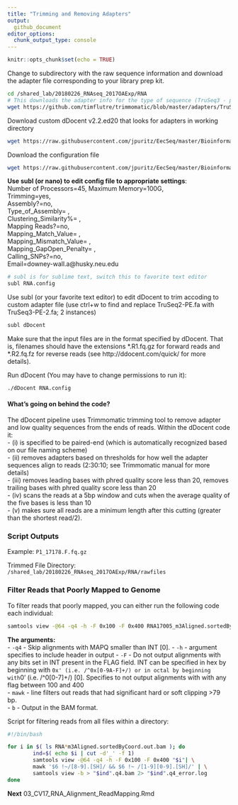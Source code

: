 ```yaml
---
title: "Trimming and Removing Adapters"
output: 
  github_document
editor_options: 
  chunk_output_type: console
---
```


```r
knitr::opts_chunk$set(echo = TRUE)
```

Change to subdirectory with the raw sequence information and download the adapter file corresponding to your library prep kit.
```bash
cd /shared_lab/20180226_RNAseq_2017OAExp/RNA
# This downloads the adapter info for the type of sequence (TruSeq3 - paired end) method we used
wget https://github.com/timflutre/trimmomatic/blob/master/adapters/TruSeq3-PE-2.fa
```
  
Download custom dDocent v2.2.ed20 that looks for adapters in working directory  
```bash
wget https://raw.githubusercontent.com/jpuritz/EecSeq/master/Bioinformatics/dDocent
```
  
Download the configuration file  
```bash
wget https://raw.githubusercontent.com/jpuritz/EecSeq/master/Bioinformatics/RNA.config
```

**Use subl (or nano) to edit config file to appropriate settings**:  
Number of Processors=45,
Maximum Memory=100G,  
Trimming=yes,  
Assembly?=no,  
Type_of_Assembly= ,  
Clustering_Similarity%= ,  
Mapping Reads?=no,  
Mapping_Match_Value= ,  
Mapping_Mismatch_Value= ,  
Mapping_GapOpen_Penalty= ,  
Calling_SNPs?=no,  
Email=downey-wall.a@husky.neu.edu  

```bash
# subl is for sublime text, switch this to favorite text editor
subl RNA.config
```
  
Use subl (or your favorite text editor) to edit dDocent to trim accoding to custom adapter file (use ctrl+w to find and replace TruSeq2-PE.fa with TruSeq3-PE-2.fa; 2 instances)
```bash
subl dDocent
```
  
Make sure that the input files are in the format specified by dDocent. That is, filenames should have the extensions \*.R1.fq.gz for forward reads and \*.R2.fq.fz for reverse reads (see http://ddocent.com/quick/ for more details). 
  
Run dDocent (You may have to change permissions to run it):
```bash
./dDocent RNA.config
```
  
#### What's going on behind the code?  
The dDocent pipeline uses Trimmomatic trimming tool to remove adapter and low quality sequences from the ends of reads. Within the dDocent code it:  
- (i) is specified to be paired-end (which is automatically recognized based on our file naming scheme)  
- (ii) removes adapters based on thresholds for how well the adapter sequences align to reads (2:30:10; see Trimmomatic manual for more details)  
- (iii) removes leading bases with phred quality score less than 20, removes trailing bases with phred quality score   less than 20  
- (iv) scans the reads at a 5bp window and cuts when the average quality of the five bases is less than 10  
- (v) makes sure all reads are a minimum length after this cutting (greater than the shortest read/2).  
  
### Script Outputs  

Example: `P1_17178.F.fq.gz`

Trimmed File Directory: `/shared_lab/20180226_RNAseq_2017OAExp/RNA/rawfiles`

### Filter Reads that Poorly Mapped to Genome
To filter reads that poorly mapped, you can either run the following code each individual:
```bash
samtools view -@64 -q4 -h -F 0x100 -F 0x400 RNA17005_m3Aligned.sortedByCoord.out.bam| mawk '$6 !~/[8-9].[SH]/ && $6 !~ /[1-9][0-9].[SH]/' | samtools view -b > RNA17005.q4.bam 2> RNA17005.q4_error.log
```
  
**The arguments:**  
- ```-q4```   - Skip alignments with MAPQ smaller than INT [0]. 
- ```-h```    - argument specifies to include header in output
- ```-F```    - Do not output alignments with any bits set in INT present in the FLAG field. INT can be specified in hex by beginning with `0x' (i.e. /^0x[0-9A-F]+/) or in octal by beginning with `0' (i.e. /^0[0-7]+/) [0]. Specifies to not output alignments with with any flag between 100 and 400  
- ```mawk```  - line filters out reads that had significant hard or soft clipping >79 bp.  
- ```b```     - Output in the BAM format. 

Script for filtering reads from all files within a directory:
```bash
#!/bin/bash

for i in $( ls RNA*m3Aligned.sortedByCoord.out.bam ); do
        ind=$( echo $i | cut -d'_' -f 1)
        samtools view -@64 -q4 -h -F 0x100 -F 0x400 "$i"| \
        mawk '$6 !~/[8-9].[SH]/ && $6 !~ /[1-9][0-9].[SH]/' | \
        samtools view -b > "$ind".q4.bam 2> "$ind".q4_error.log
done
```





**Next** 03_CV17_RNA_Alignment_ReadMapping.Rmd